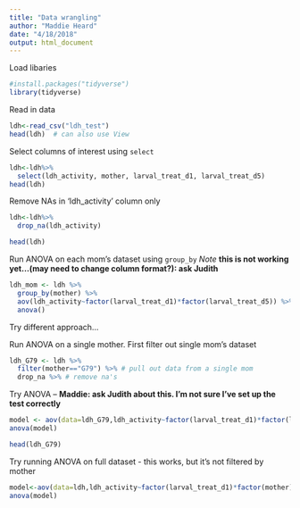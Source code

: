 ```yaml
---
title: "Data wrangling"
author: "Maddie Heard"
date: "4/18/2018"
output: html_document
---
```


Load libaries
```r
#install.packages("tidyverse")
library(tidyverse)
```

Read in data
```r
ldh<-read_csv("ldh_test")
head(ldh)  # can also use View
```

Select columns of interest using `select`
```r
ldh<-ldh%>%
  select(ldh_activity, mother, larval_treat_d1, larval_treat_d5)
head(ldh)
```

Remove NAs in 'ldh_activity' column only
```r
ldh<-ldh%>%
  drop_na(ldh_activity)

head(ldh)
```


Run ANOVA on each mom's dataset using `group_by`
*Note ***this is not working yet...(may need to change column format?): ask Judith**
```r
ldh_mom <- ldh %>%
  group_by(mother) %>%
  aov(ldh_activity~factor(larval_treat_d1)*factor(larval_treat_d5)) %>%
  anova()
``` 
 
 Try different approach...
 
 Run ANOVA on a single mother. First filter out single mom's dataset
```r
ldh_G79 <- ldh %>%
  filter(mother=="G79") %>% # pull out data from a single mom
  drop_na %>% # remove na's
```

Try ANOVA -- **Maddie: ask Judith about this. I'm not sure I've set up the test correctly**
```r
model <- aov(data=ldh_G79,ldh_activity~factor(larval_treat_d1)*factor(larval_treat_d5))
anova(model)

head(ldh_G79)
```

Try running ANOVA on full dataset - this works, but it's not filtered by mother
```r
model<-aov(data=ldh,ldh_activity~factor(larval_treat_d1)*factor(mother))
anova(model)
```

